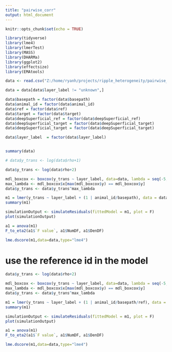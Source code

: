 ```yaml
---
title: "pairwise_corr"
output: html_document
---
```


```r
knitr::opts_chunk$set(echo = TRUE)
```

```r

library(tidyverse)
library(lme4)
library(lmerTest)
library(MASS)
library(DHARMa)
library(ggplot2)
library(effectsize)
library(EMAtools)

```

```r

data <- read.csv("Z:/home/ryanh/projects/ripple_heterogeneity/pairwise_ccg_deep_sup_using_counts_par_id_df.csv")

data = data[data$layer_label != "unknown",]

data$basepath = factor(data$basepath)
data$animal_id = factor(data$animal_id)
data$ref = factor(data$ref)
data$target = factor(data$target)
data$deepSuperficial_ref = factor(data$deepSuperficial_ref)
data$deepSuperficial_target = factor(data$deepSuperficial_target)
data$deepSuperficial_target = factor(data$deepSuperficial_target)

data$layer_label  = factor(data$layer_label)


summary(data)
```



```r
# data$y_trans <- log(data$rho+1)

data$y_trans <- log(data$rho+2)

mdl_boxcox <- boxcox(y_trans ~ layer_label, data=data, lambda = seq(-5, 5, length = 100))
max_lambda <- mdl_boxcox$x[max(mdl_boxcox$y) == mdl_boxcox$y]
data$y_trans <- data$y_trans^max_lambda

m1 = lmer(y_trans ~ layer_label + (1 | animal_id/basepath), data = data,REML=FALSE)
summary(m1)

simulationOutput <- simulateResiduals(fittedModel = m1, plot = F)
plot(simulationOutput)

a1 = anova(m1)
F_to_eta2(a1$`F value`, a1$NumDF, a1$DenDF)

lme.dscore(m1,data=data,type="lme4")

```

# use the reference id in the model

```r
data$y_trans <- log(data$rho+2)

mdl_boxcox <- boxcox(y_trans ~ layer_label, data=data, lambda = seq(-5, 5, length = 100))
max_lambda <- mdl_boxcox$x[max(mdl_boxcox$y) == mdl_boxcox$y]
data$y_trans <- data$y_trans^max_lambda

m1 = lmer(y_trans ~ layer_label + (1 | animal_id/basepath/ref), data = data,REML=FALSE)
summary(m1)

simulationOutput <- simulateResiduals(fittedModel = m1, plot = F)
plot(simulationOutput)

a1 = anova(m1)
F_to_eta2(a1$`F value`, a1$NumDF, a1$DenDF)

lme.dscore(m1,data=data,type="lme4")

```

```r


```

```r


```

```r


```